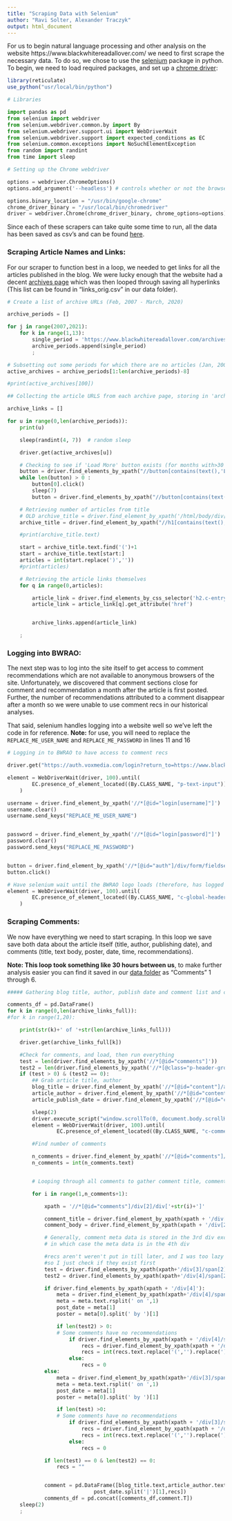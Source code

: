 ```yaml
---
title: "Scraping Data with Selenium"
author: "Ravi Solter, Alexander Traczyk"
output: html_document
---
```


For us to begin natural language processing and other analysis on the website https://www.blackwhitereadallover.com/ we need to first scrape the necessary data. To do so, we chose to use the [selenium](https://selenium-python.readthedocs.io/) package in python. To begin, we need to load required packages, and set up a [chrome driver](https://chromedriver.chromium.org):

```r
library(reticulate)
use_python("usr/local/bin/python")
```

```python
# Libraries

import pandas as pd
from selenium import webdriver
from selenium.webdriver.common.by import By
from selenium.webdriver.support.ui import WebDriverWait
from selenium.webdriver.support import expected_conditions as EC
from selenium.common.exceptions import NoSuchElementException
from random import randint
from time import sleep
```

```python
# Setting up the Chrome webdriver

options = webdriver.ChromeOptions()
options.add_argument('--headless') # controls whether or not the browser window renders during scraping

options.binary_location = "/usr/bin/google-chrome"
chrome_driver_binary = "/usr/local/bin/chromedriver"
driver = webdriver.Chrome(chrome_driver_binary, chrome_options=options)
```

Since each of these scrapers can take quite some time to run, all the data has been saved as csv's and can be found [here](https://github.com/rsolter/BWRAO-Comment-Scraper/tree/master/Data).

### Scraping Article Names and Links:

For our scraper to function best in a loop, we needed to get links for all the articles published in the blog. We were lucky enough that the website had a decent [archives page](https://www.blackwhitereadallover.com/archives/2007/2) which was then looped through saving all hyperlinks (This list can be found in "links_orig.csv" in our data folder).

```python
# Create a list of archive URLs (Feb, 2007 - March, 2020)

archive_periods = []

for j in range(2007,2021):
    for k in range(1,13):
        single_period = 'https://www.blackwhitereadallover.com/archives/'+str(j)+'/'+str(k)
        archive_periods.append(single_period)
        ;

# Subsetting out some periods for which there are no articles (Jan, 2007 and later months of 2020)
active_archives = archive_periods[1:len(archive_periods)-8]

#print(active_archives[100])
```
```python
## Collecting the article URLS from each archive page, storing in 'archive_links' list

archive_links = []

for u in range(0,len(archive_periods)):
    print(u)

    sleep(randint(4, 7))  # random sleep

    driver.get(active_archives[u])

    # Checking to see if 'Load More' button exists (for months with>30 articles) and if so clicking it
    button = driver.find_elements_by_xpath("//button[contains(text(),'Load More')]")
    while len(button) > 0 :
        button[0].click()  
        sleep(7)
        button = driver.find_elements_by_xpath("//button[contains(text(),'Load More')]")

    # Retrieving number of articles from title
    # OLD archive_title = driver.find_element_by_xpath('/html/body/div[1]/div[2]/h1')
    archive_title = driver.find_element_by_xpath("//h1[contains(text(),'Archives for')]")

    #print(archive_title.text)

    start = archive_title.text.find('(')+1
    start = archive_title.text[start:]
    articles = int(start.replace(')',''))
    #print(articles)

    # Retrieving the article links themselves
    for q in range(0,articles):

        article_link = driver.find_elements_by_css_selector('h2.c-entry-box--compact__title>a')
        article_link = article_link[q].get_attribute('href')


        archive_links.append(article_link)

    ;
```

### Logging into BWRAO:

The next step was to log into the site itself to get access to comment recommendations which are not available to anonymous browsers of the site. Unfortunately, we discovered that comment sections close for comment and recommendation a month after the article is first posted. Further, the number of recommendations attributed to a comment disappear after a month so we were unable to use comment recs in our historical analyses.

That said, selenium handles logging into a website well so we've left the code in for reference.  **Note:** for use, you will need to replace the `REPLACE_ME_USER_NAME` and `REPLACE_ME_PASSWORD` in lines 11 and 16
```python
# Logging in to BWRAO to have access to comment recs

driver.get("https://auth.voxmedia.com/login?return_to=https://www.blackwhitereadallover.com/")

element = WebDriverWait(driver, 100).until(
        EC.presence_of_element_located((By.CLASS_NAME, "p-text-input"))
    )

username = driver.find_element_by_xpath('//*[@id="login[username]"]')
username.clear()
username.send_keys("REPLACE_ME_USER_NAME")


password = driver.find_element_by_xpath('//*[@id="login[password]"]')
password.clear()
password.send_keys("REPLACE_ME_PASSWORD")


button = driver.find_element_by_xpath('//*[@id="auth"]/div/form/fieldset[3]/input')
button.click()
```
```python
# Have selenium wait until the BWRAO logo loads (therefore, has logged in properly)
element = WebDriverWait(driver, 100).until(
        EC.presence_of_element_located((By.CLASS_NAME, "c-global-header__logo-large"))
    )
```

### Scraping Comments:

We now have everything we need to start scraping. In this loop we save save both data about the article itself (title, author, publishing date), and comments (title, text body, poster, date, time, recommendations).

**Note: This loop took something like 30 hours between us**, to make further analysis easier you can find it saved in our [data folder](https://github.com/rsolter/BWRAO-Comment-Scraper/tree/master/Data) as "Comments" 1 through 6.
```python

##### Gathering blog title, author, publish date and comment list and comment count from a the loop of 'archive_links'

comments_df = pd.DataFrame()
for k in range(0,len(archive_links_full)):
#for k in range(1,20):

    print(str(k)+' of '+str(len(archive_links_full)))

    driver.get(archive_links_full[k])

    #Check for comments, and load, then run everything
    test = len(driver.find_elements_by_xpath('//*[@id="comments"]'))
    test2 = len(driver.find_elements_by_xpath('//*[@class="p-header-group"]'))
    if (test > 0) & (test2 == 0):
        ## Grab article title, author
        blog_title = driver.find_element_by_xpath('//*[@id="content"]/article/div[1]/div[1]/div[2]/h1')
        article_author = driver.find_element_by_xpath('//*[@id="content"]/article/div[1]/div[1]/div[3]/span[1]/span[1]/a/span')
        article_publish_date = driver.find_element_by_xpath('//*[@id="content"]/article/div[1]/div[1]/div[3]/span[1]/span[2]/time')

        sleep(2)
        driver.execute_script("window.scrollTo(0, document.body.scrollHeight);")
        element = WebDriverWait(driver, 100).until(
                EC.presence_of_element_located((By.CLASS_NAME, "c-comments__list")))

        #Find number of comments

        n_comments = driver.find_element_by_xpath('//*[@id="comments"]/div[1]/span/span')
        n_comments = int(n_comments.text)


        # Looping through all comments to gather comment title, comment body, poster, and number of recs

        for i in range(1,n_comments+1):

            xpath = '//*[@id="comments"]/div[2]/div['+str(i)+']'

            comment_title = driver.find_element_by_xpath(xpath + '/div[1]')
            comment_body = driver.find_element_by_xpath(xpath + '/div[2]')

            # Generally, comment meta data is stored in the 3rd div except when commentors have a signature
            # in which case the meta data is in the 4th div

            #recs aren't weren't put in till later, and I was too lazy to find out when
            #so I just check if they exist first
            test = driver.find_elements_by_xpath(xpath+'/div[3]/span[2]/button[2]/span[2]')
            test2 = driver.find_elements_by_xpath(xpath+'/div[4]/span[2]/button[2]/span[2]')

            if driver.find_elements_by_xpath(xpath + '/div[4]'):
                meta = driver.find_element_by_xpath(xpath+'/div[4]/span[1]')
                meta = meta.text.rsplit(' on ',1)
                post_date = meta[1]
                poster = meta[0].split(' by ')[1]

                if len(test2) > 0:
                # Some comments have no recommendations
                    if driver.find_elements_by_xpath(xpath + '/div[4]/span[2]/button[2]/span[2]'):
                        recs = driver.find_element_by_xpath(xpath + '/div[4]/span[2]/button[2]/span[2]')
                        recs = int(recs.text.replace('(','').replace(')',''))
                    else:
                        recs = 0
            else:
                meta = driver.find_element_by_xpath(xpath+'/div[3]/span[1]')
                meta = meta.text.rsplit(' on ',1)
                post_date = meta[1]
                poster = meta[0].split(' by ')[1]

                if len(test) >0:
                # Some comments have no recommendations
                    if driver.find_elements_by_xpath(xpath + '/div[3]/span[2]/button[2]/span[2]'):
                        recs = driver.find_element_by_xpath(xpath + '/div[3]/span[2]/button[2]/span[2]')
                        recs = int(recs.text.replace('(','').replace(')',''))
                    else:
                        recs = 0

            if len(test) == 0 & len(test2) == 0:
                recs = ""


            comment = pd.DataFrame([blog_title.text,article_author.text,article_publish_date.text,comment_title.text,comment_body.text,poster,post_date.split('|')[0],
                            post_date.split('|')[1],recs])
            comments_df = pd.concat([comments_df,comment.T])
    sleep(2)
    ;
```
